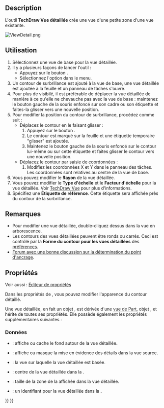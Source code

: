 <languages/>

{{Docnav/fr
|[[TechDraw_ComplexSection/fr|Vue en coupe complexe]]
|[[TechDraw_ProjectionGroup/fr|Groupe de projection]]
|[[TechDraw_Workbench/fr|Atelier TechDraw]]
|IconL=TechDraw_ComplexSection.svg
|IconR=TechDraw_ProjectionGroup.svg
|IconC=Workbench_TechDraw.svg
}}

{{GuiCommand/fr
|Name=TechDraw DetailView
|Name/fr=TechDraw Vue détaillée
|MenuLocation=TechDraw → Vues de Techdraw → Insérer une vue détaillée
|Workbenches=[[TechDraw_Workbench/fr|TechDraw]]
|Version=0.19
|SeeAlso=[[TechDraw_View/fr|TechDraw Vue]]
}}

==Description==

L'outil '''TechDraw Vue détaillée''' crée une vue d'une petite zone d'une vue existante. 

[[Image:ViewDetail.png]]
{{Caption|Vue détaillée avec un contour circulaire}}

<span id="Usage"></span>
==Utilisation==

# Sélectionnez une vue de base pour la vue détaillée.
# Il y a plusieurs façons de lancer l'outil :
#* Appuyez sur le bouton {{Button|[[Image:TechDraw_DetailView.svg|16px]] [[TechDraw_DetailView/fr|Insérer une vue détaillée]]}}.
#* Sélectionnez l'option {{MenuCommand|TechDraw → Vues de Techdraw → [[Image:TechDraw_DetailView.svg|16px]] Insérer une vue détaillée}} dans le menu.
# Un contour de surbrillance est ajouté à la vue de base, une vue détaillée est ajoutée à la feuille et un panneau de tâches s'ouvre.
# Pour plus de visibilé, il est préférable de déplacer la vue détaillée de manière à ce qu'elle ne chevauche pas avec la vue de base : maintenez le bouton gauche de la souris enfoncé sur son cadre ou son étiquette et faites-la glisser vers une nouvelle position.
# Pour modifier la position du contour de surbrillance, procédez comme suit :
#* Déplacez le contour en le faisant glisser :
#*# Appuyez sur le bouton {{Button|Déplacez la sélection}}.
#*# Le contour est marqué sur la feuille et une étiquette temporaire "glisser" est ajoutée.
#*# Maintenez le bouton gauche de la souris enfoncé sur le contour lui-même ou sur cette étiquette et faites glisser le contour vers une nouvelle position.
#* Déplacez le contour par saisie de coordonnées :
#*# Modifiez les coordonnées X et Y dans le panneau des tâches. Les coordonnées sont relatives au centre de la vue de base.
# Vous pouvez modifier le '''Rayon''' de la vue détaillée.
# Vous pouvez modifier le '''Type d'échelle''' et le '''Facteur d'échelle''' pour la vue détaillée. Voir [[TechDraw_View/fr#Propriétés|TechDraw Vue]] pour plus d'informations.
# Spécifiez une '''Étiquette de référence'''. Cette étiquette sera affichée près du contour de la surbrillance.

<span id="Notes"></span>
==Remarques==

* Pour modifier une vue détaillée, double-cliquez dessus dans la vue en arborescence.
* Les contours des vues détaillées peuvent être ronds ou carrés. Ceci est contrôlé par la '''Forme du contour pour les vues détaillées''' des [[TechDraw_Preferences/fr#Annotation|préférences]].
* [https://www.forum.freecad.org/viewtopic.php?f=35&t=34055#p285281 Forum avec une bonne discussion sur la détermination du point d'ancrage].

<span id="Properties"></span>
== Propriétés ==

Voir aussi : [[Property_editor/fr|Éditeur de propriétés]]

Dans les propriétés de {{PropertyData|Base View}}, vous pouvez modifier l'apparence du contour détaillé.

Une vue détaillée, en fait un objet {{Incode|TechDraw::DrawViewDetail}}, est dérivée d'une [[TechDraw_View/fr#Propriétés_Vue_de_Part|vue de Part]], objet {{Incode|TechDraw::DrawViewPart}}, et hérite de toutes ses propriétés. Elle possède également les propriétés supplémentaires suivantes :

<span id="Data"></span>
=== Données ===

{{TitleProperty|Appearance}}

* {{PropertyData|Show Matting|Bool}} : affiche ou cache le fond autour de la vue détaillée. {{Version/fr|1.0}}
* {{PropertyData|Show Highlight|Bool}} : affiche ou masque la mise en évidence des détails dans la vue source. {{Version/fr|1.0}}

{{TitleProperty|Detail}}

* {{PropertyData|Base View|Link}} : la vue sur laquelle la vue détaillée est basée.
* {{PropertyData|Anchor Point|Vector}} : centre de la vue détaillée dans la {{PropertyData|Base View}}.
* {{PropertyData|Radius|Float}} : taille de la zone de la {{PropertyData|Base View}} affichée dans la vue détaillée.
* {{PropertyData|Reference|String}} : un identifiant pour la vue détaillée dans la {{PropertyData|Base View}}.


{{Docnav/fr
|[[TechDraw_ComplexSection/fr|Vue en coupe complexe]]
|[[TechDraw_ProjectionGroup/fr|Groupe de projection]]
|[[TechDraw_Workbench/fr|Atelier TechDraw]]
|IconL=TechDraw_ComplexSection.svg
|IconR=TechDraw_ProjectionGroup.svg
|IconC=Workbench_TechDraw.svg
}}

{{TechDraw_Tools_navi{{#translation:}}}}
{{Userdocnavi{{#translation:}}}}